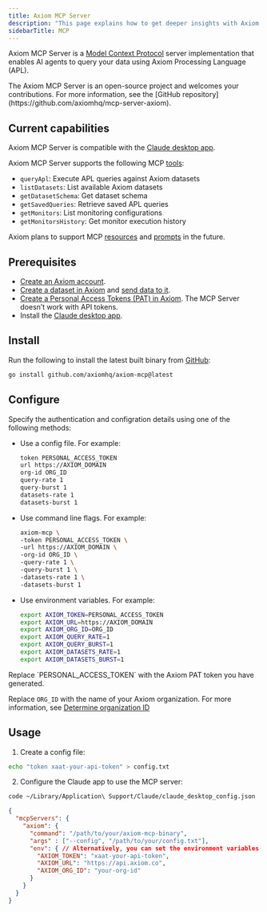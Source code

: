 ```yaml
---
title: Axiom MCP Server
description: "This page explains how to get deeper insights with Axiom MCP Server."
sidebarTitle: MCP
---
```



Axiom MCP Server is a [Model Context Protocol](https://modelcontextprotocol.io/) server implementation that enables AI agents to query your data using Axiom Processing Language (APL).

<Info>
The Axiom MCP Server is an open-source project and welcomes your contributions. For more information, see the [GitHub repository](https://github.com/axiomhq/mcp-server-axiom).
</Info>

## Current capabilities

Axiom MCP Server is compatible with the [Claude desktop app](https://claude.ai/download).

Axiom MCP Server supports the following MCP [tools](https://modelcontextprotocol.io/docs/concepts/tools):

- `queryApl`: Execute APL queries against Axiom datasets
- `listDatasets`: List available Axiom datasets
- `getDatasetSchema`: Get dataset schema
- `getSavedQueries`: Retrieve saved APL queries
- `getMonitors`: List monitoring configurations
- `getMonitorsHistory`: Get monitor execution history

Axiom plans to support MCP [resources](https://modelcontextprotocol.io/docs/concepts/resources) and [prompts](https://modelcontextprotocol.io/docs/concepts/prompts) in the future.

## Prerequisites

- [Create an Axiom account](https://app.axiom.co/register).
- [Create a dataset in Axiom](/reference/datasets#create-dataset) and [send data to it](/send-data/methods).
- [Create a Personal Access Tokens (PAT) in Axiom](/reference/tokens). The MCP Server doesn’t work with API tokens.
- Install the [Claude desktop app](https://claude.ai/download).

## Install

Run the following to install the latest built binary from [GitHub](https://github.com/axiomhq/axiom-mcp/releases):

```bash
go install github.com/axiomhq/axiom-mcp@latest
```

## Configure

Specify the authentication and configration details using one of the following methods:

- Use a config file. For example:

    ```bash config.txt
    token PERSONAL_ACCESS_TOKEN
    url https://AXIOM_DOMAIN
    org-id ORG_ID
    query-rate 1
    query-burst 1
    datasets-rate 1
    datasets-burst 1
    ```

- Use command line flags. For example:
    ```bash
    axiom-mcp \
    -token PERSONAL_ACCESS_TOKEN \
    -url https://AXIOM_DOMAIN \
    -org-id ORG_ID \
    -query-rate 1 \
    -query-burst 1 \
    -datasets-rate 1 \
    -datasets-burst 1
    ```

- Use environment variables. For example:
    ```bash
    export AXIOM_TOKEN=PERSONAL_ACCESS_TOKEN
    export AXIOM_URL=https://AXIOM_DOMAIN
    export AXIOM_ORG_ID=ORG_ID
    export AXIOM_QUERY_RATE=1
    export AXIOM_QUERY_BURST=1
    export AXIOM_DATASETS_RATE=1
    export AXIOM_DATASETS_BURST=1
    ```

<Info>
Replace `PERSONAL_ACCESS_TOKEN` with the Axiom PAT token you have generated.

Replace `ORG_ID` with the name of your Axiom organization. For more information, see [Determine organization ID
](/docs/reference/tokens#determine-organization-id)

<ReplaceDomain />
</Info>

## Usage

1. Create a config file:
```bash
echo "token xaat-your-api-token" > config.txt
```

2. Configure the Claude app to use the MCP server:

```bash
code ~/Library/Application\ Support/Claude/claude_desktop_config.json
```

```json
{
  "mcpServers": {
    "axiom": {
      "command": "/path/to/your/axiom-mcp-binary",
      "args" : ["--config", "/path/to/your/config.txt"],
      "env": { // Alternatively, you can set the environment variables here
        "AXIOM_TOKEN": "xaat-your-api-token",
        "AXIOM_URL": "https://api.axiom.co",
        "AXIOM_ORG_ID": "your-org-id"
      }
    }
  }
}
```
